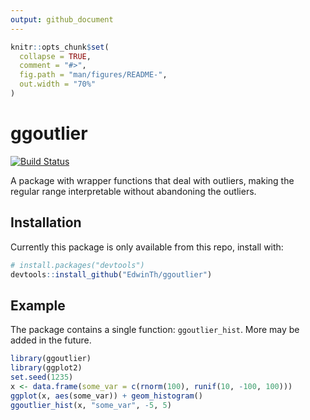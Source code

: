 ```yaml
---
output: github_document
---
```


<!-- README.md is generated from README.Rmd. Please edit that file -->

```r
knitr::opts_chunk$set(
  collapse = TRUE,
  comment = "#>",
  fig.path = "man/figures/README-",
  out.width = "70%"
)
```

# ggoutlier

<!-- badges: start -->
[![Build Status](https://travis-ci.org/EdwinTh/ggoutlier.svg?branch=master)](https://travis-ci.org/EdwinTh/ggoutlier)
<!-- badges: end -->

A package with wrapper functions that deal with outliers, making the regular range interpretable without abandoning the outliers.

## Installation

Currently this package is only available from this repo, install with:

``` r
# install.packages("devtools")
devtools::install_github("EdwinTh/ggoutlier")
```
## Example

The package contains a single function: `ggoutlier_hist`. More may be added in the future.

```r
library(ggoutlier)
library(ggplot2)
set.seed(1235)
x <- data.frame(some_var = c(rnorm(100), runif(10, -100, 100)))
ggplot(x, aes(some_var)) + geom_histogram()
ggoutlier_hist(x, "some_var", -5, 5)
```

